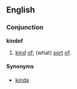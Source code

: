 ==English==

===Conjunction===
'''kindof'''

# {{colloquial|or|informal}} [[kind]] [[of]]; (what) [[sort]] [[of]].

====Synonyms====
* [[kinda]]